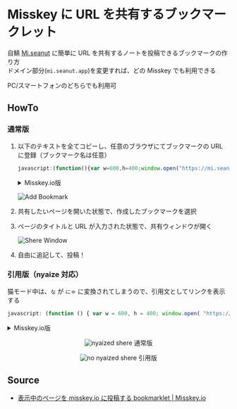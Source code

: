 # Misskey に URL を共有するブックマークレット

自鯖 [Mi.seanut](https://mi.seanut.app/) に簡単に URL を共有するノートを投稿できるブックマークの作り方\
ドメイン部分(`mi.seanut.app`)を変更すれば、どの Misskey でも利用できる

PC/スマートフォンのどちらでも利用可

## HowTo

### 通常版

1. 以下のテキストを全てコピーし、任意のブラウザにてブックマークの URL に登録（ブックマーク名は任意）

    ```js
    javascript:(function(){var w=600,h=400;window.open("https://mi.seanut.app/share?text="+encodeURIComponent(document.title)+" "+encodeURIComponent(location.href),"_blank","width="+w+",height="+h+",left="+(screen.width-w)/2*3+",top="+(screen.height-h)/2*3+",scrollbars=yes,resizable=yes,toolbar=no,location=yes")})()
    ```

   <details>
     <summary>Misskey.io版</summary>
      ```js
      javascript:(function(){var w=600,h=400;window.open("https://misskey.io/share?text="+encodeURIComponent(document.title)+" "+encodeURIComponent(location.href),"_blank","width="+w+",height="+h+",left="+(screen.width-w)/2*3+",top="+(screen.height-h)/2*3+",scrollbars=yes,resizable=yes,toolbar=no,location=yes")})()
      ```
   </details>

   ![Add Bookmark](/misskey/share-to-misskey-bookmarklet/add_bookmark.webp)

2. 共有したいページを開いた状態で、作成したブックマークを選択
3. ページのタイトルと URL が入力された状態で、共有ウィンドウが開く

   ![Shere Window](/misskey/share-to-misskey-bookmarklet/shere_window.png)

4. 自由に追記して、投稿！

### 引用版（nyaize 対応）

猫モード中は、`な` が `にゃ` に変換されてしまうので、引用文としてリンクを表示する

```js
javascript: (function () { var w = 600, h = 400; window.open( "https://mi.seanut.app/share?text=" + "> " + encodeURIComponent(document.title) + " " + encodeURIComponent(location.href), "_blank", "width=" + w + ",height=" + h + ",left=" + ((screen.width - w) / 2) * 3 + ",top=" + ((screen.height - h) / 2) * 3 + ",scrollbars=yes,resizable=yes,toolbar=no,location=yes" ); })();
```

<details>
  <summary>Misskey.io版</summary>
   ```js
   javascript: (function () { var w = 600, h = 400; window.open( "https://misskey.io/share?text=" + "> " + encodeURIComponent(document.title) + " " + encodeURIComponent(location.href), "_blank", "width=" + w + ",height=" + h + ",left=" + ((screen.width - w) / 2) * 3 + ",top=" + ((screen.height - h) / 2) * 3 + ",scrollbars=yes,resizable=yes,toolbar=no,location=yes" ); })();
   ```
</details>

<center>

![nyaized shere](/misskey/share-to-misskey-bookmarklet/nyaized_shere.png)
通常版

![no nyaized shere](/misskey/share-to-misskey-bookmarklet/no_nyaized_shere.png)
引用版

</center>

## Source

- [表示中のページを misskey.io に投稿する bookmarklet | Misskey.io](https://misskey.io/@zk_phi/pages/1676891479186)
